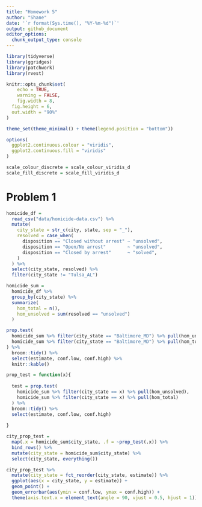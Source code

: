 ```yaml
---
title: "Homework 5"
author: "Shane"
date: '`r format(Sys.time(), "%Y-%m-%d")`'
output: github_document
editor_options: 
  chunk_output_type: console
---
```


```r
library(tidyverse)
library(ggridges)
library(patchwork)
library(rvest)

knitr::opts_chunk$set(
	echo = TRUE,
	warning = FALSE,
	fig.width = 8, 
  fig.height = 6,
  out.width = "90%"
)

theme_set(theme_minimal() + theme(legend.position = "bottom"))

options(
  ggplot2.continuous.colour = "viridis",
  ggplot2.continuous.fill = "viridis"
)

scale_colour_discrete = scale_colour_viridis_d
scale_fill_discrete = scale_fill_viridis_d
```



# Problem 1

```r
homicide_df = 
  read_csv("data/homicide-data.csv") %>% 
  mutate(
    city_state = str_c(city, state, sep = "_"),
    resolved = case_when(
      disposition == "Closed without arrest" ~ "unsolved",
      disposition == "Open/No arrest"        ~ "unsolved",
      disposition == "Closed by arrest"      ~ "solved",
    )
  ) %>% 
  select(city_state, resolved) %>% 
  filter(city_state != "Tulsa_AL")
```

```r
homicide_sum = 
  homicide_df %>% 
  group_by(city_state) %>% 
  summarize(
    hom_total = n(),
    hom_unsolved = sum(resolved == "unsolved")
  )
```

```r
prop.test(
  homicide_sum %>% filter(city_state == "Baltimore_MD") %>% pull(hom_unsolved), 
  homicide_sum %>% filter(city_state == "Baltimore_MD") %>% pull(hom_total)
) %>% 
  broom::tidy() %>% 
  select(estimate, conf.low, conf.high) %>% 
  knitr::kable()
```

```r
prop_test = function(x){
  
  test = prop.test(
    homicide_sum %>% filter(city_state == x) %>% pull(hom_unsolved), 
    homicide_sum %>% filter(city_state == x) %>% pull(hom_total)
  ) %>% 
  broom::tidy() %>% 
  select(estimate, conf.low, conf.high) 
  
}
```

```r
city_prop_test = 
  map(.x = homicide_sum$city_state, .f = ~prop_test(.x)) %>% 
  bind_rows() %>% 
  mutate(city_state = homicide_sum$city_state) %>% 
  select(city_state, everything())
```

```r
city_prop_test %>% 
  mutate(city_state = fct_reorder(city_state, estimate)) %>% 
  ggplot(aes(x = city_state, y = estimate)) +
  geom_point() + 
  geom_errorbar(aes(ymin = conf.low, ymax = conf.high)) + 
  theme(axis.text.x = element_text(angle = 90, vjust = 0.5, hjust = 1))
```





